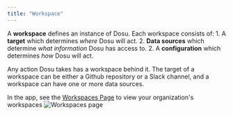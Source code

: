 ```yaml
---
title: "Workspace"
---
```


A **workspace** defines an instance of Dosu. Each workspace consists of:
    1. A **target** which determines *where* Dosu will act.
    2. **Data sources** which determine *what information* Dosu has access to.
    2. A **configuration** which determines *how* Dosu will act.

Any action Dosu takes has a workspace behind it. 
The target of a workspace can be either a Github repository or a Slack channel, and a workspace can have one or more data sources.

In the app, see the [Workspaces Page](https://app.dosu.dev/workspaces) to view your organization's workspaces
![Workspaces page](/images/workspaces.png)